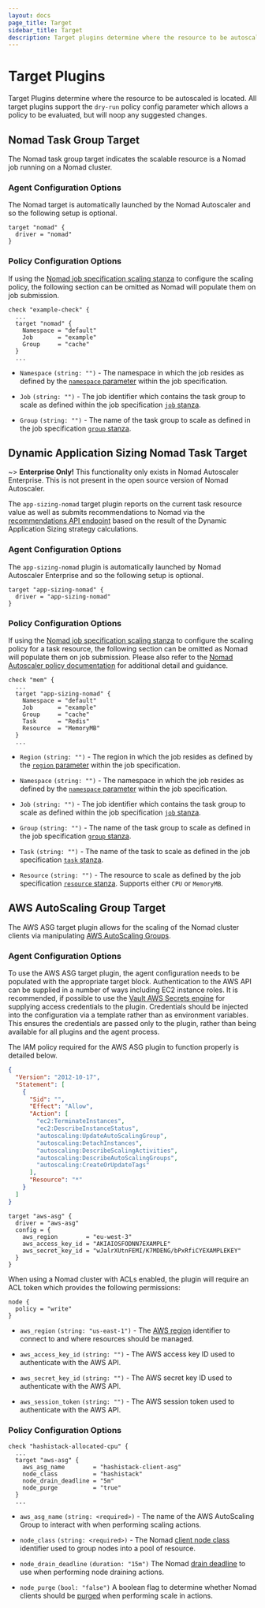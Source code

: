 ```yaml
---
layout: docs
page_title: Target
sidebar_title: Target
description: Target plugins determine where the resource to be autoscaled is located.
---
```


# Target Plugins

Target Plugins determine where the resource to be autoscaled is located. All
target plugins support the `dry-run` policy config parameter which allows a policy
to be evaluated, but will noop any suggested changes.

## Nomad Task Group Target

The Nomad task group target indicates the scalable resource is a Nomad job
running on a Nomad cluster.

### Agent Configuration Options

The Nomad target is automatically launched by the Nomad Autoscaler and so the
following setup is optional.

```hcl
target "nomad" {
  driver = "nomad"
}
```

### Policy Configuration Options

If using the [Nomad job specification scaling stanza][nomad_scaling_stanza] to
configure the scaling policy, the following section can be omitted as Nomad will
populate them on job submission.

```hcl
check "example-check" {
  ...
  target "nomad" {
    Namespace = "default"
    Job       = "example"
    Group     = "cache"
  }
  ...
```

- `Namespace` `(string: "")` - The namespace in which the job resides as defined
  by the [`namespace` parameter][nomad_namespace_parameter] within the job
  specification.

- `Job` `(string: "")` - The job identifier which contains the task group to
  scale as defined within the job specification [`job` stanza][nomad_job_stanza].

- `Group` `(string: "")` - The name of the task group to scale as defined in the
  job specification [`group` stanza][nomad_group_stanza].

## Dynamic Application Sizing Nomad Task Target

~> **Enterprise Only!** This functionality only exists in Nomad Autoscaler
Enterprise. This is not present in the open source version of Nomad Autoscaler.

The `app-sizing-nomad` target plugin reports on the current task resource value
as well as submits recommendations to Nomad via the [recommendations API endpoint][nomad_recommendations_api]
based on the result of the Dynamic Application Sizing strategy calculations.

### Agent Configuration Options

The `app-sizing-nomad` plugin is automatically launched by Nomad Autoscaler
Enterprise and so the following setup is optional.

```hcl
target "app-sizing-nomad" {
  driver = "app-sizing-nomad"
}
```

### Policy Configuration Options

If using the [Nomad job specification scaling stanza][nomad_scaling_stanza] to
configure the scaling policy for a task resource, the following section can be
omitted as Nomad will populate them on job submission. Please also refer to the
[Nomad Autoscaler policy documentation][nomad_autoscaler_policy] for additional
detail and guidance.

```hcl
check "mem" {
  ...
  target "app-sizing-nomad" {
    Namespace = "default"
    Job       = "example"
    Group     = "cache"
    Task      = "Redis"
    Resource  = "MemoryMB"
  }
  ...
```

- `Region` `(string: "")` - The region in which the job resides as defined
  by the [`region` parameter][nomad_region_parameter] within the job specification.

- `Namespace` `(string: "")` - The namespace in which the job resides as defined
  by the [`namespace` parameter][nomad_namespace_parameter] within the job
  specification.

- `Job` `(string: "")` - The job identifier which contains the task group to
  scale as defined within the job specification [`job` stanza][nomad_job_stanza].

- `Group` `(string: "")` - The name of the task group to scale as defined in the
  job specification [`group` stanza][nomad_group_stanza].

- `Task` `(string: "")` - The name of the task to scale as defined in the job
  specification [`task` stanza][nomad_task_stanza].

- `Resource` `(string: "")` - The resource to scale as defined by the job
  specification [`resource` stanza][nomad_resource_stanza]. Supports either `CPU`
  or `MemoryMB`.

## AWS AutoScaling Group Target

The AWS ASG target plugin allows for the scaling of the Nomad cluster clients
via manipulating [AWS AutoScaling Groups][aws_autoscaling].

### Agent Configuration Options

To use the AWS ASG target plugin, the agent configuration needs to be populated
with the appropriate target block. Authentication to the AWS API can be supplied
in a number of ways including EC2 instance roles. It is recommended, if possible
to use the [Vault AWS Secrets engine][vault_aws_backend] for supplying access
credentials to the plugin. Credentials should be injected into the configuration
via a template rather than as environment variables. This ensures the credentials
are passed only to the plugin, rather than being available for all plugins and
the agent process.

The IAM policy required for the AWS ASG plugin to function properly is detailed
below.

```json
{
  "Version": "2012-10-17",
  "Statement": [
    {
      "Sid": "",
      "Effect": "Allow",
      "Action": [
        "ec2:TerminateInstances",
        "ec2:DescribeInstanceStatus",
        "autoscaling:UpdateAutoScalingGroup",
        "autoscaling:DetachInstances",
        "autoscaling:DescribeScalingActivities",
        "autoscaling:DescribeAutoScalingGroups",
        "autoscaling:CreateOrUpdateTags"
      ],
      "Resource": "*"
    }
  ]
}
```

```hcl
target "aws-asg" {
  driver = "aws-asg"
  config = {
    aws_region        = "eu-west-3"
    aws_access_key_id = "AKIAIOSFODNN7EXAMPLE"
    aws_secret_key_id = "wJalrXUtnFEMI/K7MDENG/bPxRfiCYEXAMPLEKEY"
  }
}
```

When using a Nomad cluster with ACLs enabled, the plugin will require an ACL token which provides
the following permissions:

```hcl
node {
  policy = "write"
}
```

- `aws_region` `(string: "us-east-1")` - The [AWS region][aws_region] identifier
  to connect to and where resources should be managed.

- `aws_access_key_id` `(string: "")` - The AWS access key ID used to authenticate
  with the AWS API.

- `aws_secret_key_id` `(string: "")` - The AWS secret key ID used to authenticate
  with the AWS API.

- `aws_session_token` `(string: "")` - The AWS session token used to authenticate
  with the AWS API.

### Policy Configuration Options

```hcl
check "hashistack-allocated-cpu" {
  ...
  target "aws-asg" {
    aws_asg_name        = "hashistack-client-asg"
    node_class          = "hashistack"
    node_drain_deadline = "5m"
    node_purge          = "true"
  }
  ...
```

- `aws_asg_name` `(string: <required>)` - The name of the AWS AutoScaling Group to
  interact with when performing scaling actions.

- `node_class` `(string: <required>)` - The Nomad [client node class][nomad_node_class]
  identifier used to group nodes into a pool of resource.

- `node_drain_deadline` `(duration: "15m")` The Nomad [drain deadline][nomad_node_drain_deadline]
  to use when performing node draining actions.

- `node_purge` `(bool: "false")` A boolean flag to determine whether Nomad clients should
  be [purged][nomad_node_purge] when performing scale in actions.

[nomad_node_class]: /docs/configuration/client#node_class
[nomad_node_drain_deadline]: /api-docs/nodes#deadline
[nomad_scaling_stanza]: /docs/job-specification/scaling
[nomad_group_stanza]: /docs/job-specification/group#group-stanza
[nomad_job_stanza]: /docs/job-specification/job#job-stanza
[aws_region]: https://aws.amazon.com/about-aws/global-infrastructure/regions_az/
[aws_autoscaling]: https://aws.amazon.com/autoscaling/
[vault_aws_backend]: https://www.vaultproject.io/docs/secrets/aws
[nomad_node_purge]: /api-docs/nodes#purge-node
[nomad_recommendations_api]: /api-docs/recommendations
[nomad_task_stanza]: /docs/job-specification/task#task-stanza
[nomad_resource_stanza]: /docs/job-specification/resources#resources-stanza
[nomad_namespace_parameter]: /docs/job-specification/job#namespace
[nomad_region_parameter]: /docs/job-specification/job#region
[nomad_autoscaler_policy]: /docs/autoscaling/policy

